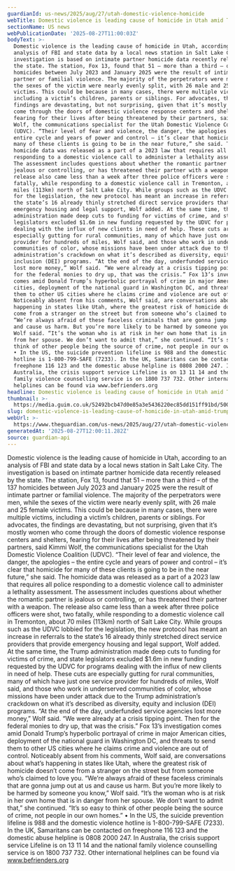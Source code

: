 ```yaml
---
guardianId: us-news/2025/aug/27/utah-domestic-violence-homicide
webTitle: Domestic violence is leading cause of homicide in Utah amid Trump cuts
sectionName: US news
webPublicationDate: '2025-08-27T11:00:03Z'
bodyText: >-
  Domestic violence is the leading cause of homicide in Utah, according to an
  analysis of FBI and state data by a local news station in Salt Lake City. The
  investigation is based on intimate partner homicide data recently released by
  the state. The station, Fox 13, found that 51 – more than a third – of the 137
  homicides between July 2023 and January 2025 were the result of intimate
  partner or familial violence. The majority of the perpetrators were men, while
  the sexes of the victim were nearly evenly split, with 26 male and 25 female
  victims. This could be because in many cases, there were multiple victims,
  including a victim’s children, parents or siblings. For advocates, the
  findings are devastating, but not surprising, given that it’s mostly women who
  come through the doors of domestic violence response centers and shelters,
  fearing for their lives after being threatened by their partners, said Kimmi
  Wolf, the communications specialist for the Utah Domestic Violence Coalition
  (UDVC). “Their level of fear and violence, the danger, the apologies – the
  entire cycle and years of power and control – it’s clear that homicide for
  many of these clients is going to be in the near future,” she said. The
  homicide data was released as a part of a 2023 law that requires all police
  responding to a domestic violence call to administer a lethality assessment.
  The assessment includes questions about whether the romantic partner is
  jealous or controlling, or has threatened their partner with a weapon. The
  release also came less than a week after three police officers were shot, two
  fatally, while responding to a domestic violence call in Tremonton, about 70
  miles (113km) north of Salt Lake City. While groups such as the UDVC lobbied
  for the legislation, the new protocol has meant an increase in referrals to
  the state’s 16 already thinly stretched direct service providers that provide
  emergency housing and legal support, Wolf added. At the same time, the Trump
  administration made deep cuts to funding for victims of crime, and state
  legislators excluded $1.6m in new funding requested by the UDVC for programs
  dealing with the influx of new clients in need of help. These cuts are
  especially gutting for rural communities, many of which have just one service
  provider for hundreds of miles, Wolf said, and those who work in underserved
  communities of color, whose missions have been under attack due to the Trump
  administration’s crackdown on what it’s described as diversity, equity and
  inclusion (DEI) programs. “At the end of the day, underfunded service agencies
  lost more money,” Wolf said. “We were already at a crisis tipping point. Then
  for the federal monies to dry up, that was the crisis.” Fox 13’s investigation
  comes amid Donald Trump’s hyperbolic portrayal of crime in major American
  cities, deployment of the national guard in Washington DC, and threats to send
  them to other US cities where he claims crime and violence are out of control.
  Noticeably absent from his comments, Wolf said, are conversations about what’s
  happening in states like Utah, where the greatest risk of homicide doesn’t
  come from a stranger on the street but from someone who’s claimed to love you.
  “We’re always afraid of these faceless criminals that are gonna jump out at us
  and cause us harm. But you’re more likely to be harmed by someone you know,”
  Wolf said. “It’s the woman who is at risk in her own home that is in danger
  from her spouse. We don’t want to admit that,” she continued. “It’s so easy to
  think of other people being the source of crime, not people in our own homes.”
  • In the US, the suicide prevention lifeline is 988 and the domestic violence
  hotline is 1-800-799-SAFE (7233). In the UK, Samaritans can be contacted on
  freephone 116 123 and the domestic abuse helpline is 0808 2000 247. In
  Australia, the crisis support service Lifeline is on 13 11 14 and the national
  family violence counselling service is on 1800 737 732. Other international
  helplines can be found via www.befrienders.org
headline: Domestic violence is leading cause of homicide in Utah amid Trump cuts
thumbnail: >-
  https://media.guim.co.uk/52492bcb47d0e85a3e5436220ec85dd151ff91bd/500_0_5000_4000/500.jpg
slug: domestic-violence-is-leading-cause-of-homicide-in-utah-amid-trump-cuts
webUrl: >-
  https://www.theguardian.com/us-news/2025/aug/27/utah-domestic-violence-homicide
generatedAt: '2025-08-27T12:00:11.282Z'
source: guardian-api
---
```

Domestic violence is the leading cause of homicide in Utah, according to an analysis of FBI and state data by a local news station in Salt Lake City. The investigation is based on intimate partner homicide data recently released by the state. The station, Fox 13, found that 51 – more than a third – of the 137 homicides between July 2023 and January 2025 were the result of intimate partner or familial violence. The majority of the perpetrators were men, while the sexes of the victim were nearly evenly split, with 26 male and 25 female victims. This could be because in many cases, there were multiple victims, including a victim’s children, parents or siblings. For advocates, the findings are devastating, but not surprising, given that it’s mostly women who come through the doors of domestic violence response centers and shelters, fearing for their lives after being threatened by their partners, said Kimmi Wolf, the communications specialist for the Utah Domestic Violence Coalition (UDVC). “Their level of fear and violence, the danger, the apologies – the entire cycle and years of power and control – it’s clear that homicide for many of these clients is going to be in the near future,” she said. The homicide data was released as a part of a 2023 law that requires all police responding to a domestic violence call to administer a lethality assessment. The assessment includes questions about whether the romantic partner is jealous or controlling, or has threatened their partner with a weapon. The release also came less than a week after three police officers were shot, two fatally, while responding to a domestic violence call in Tremonton, about 70 miles (113km) north of Salt Lake City. While groups such as the UDVC lobbied for the legislation, the new protocol has meant an increase in referrals to the state’s 16 already thinly stretched direct service providers that provide emergency housing and legal support, Wolf added. At the same time, the Trump administration made deep cuts to funding for victims of crime, and state legislators excluded $1.6m in new funding requested by the UDVC for programs dealing with the influx of new clients in need of help. These cuts are especially gutting for rural communities, many of which have just one service provider for hundreds of miles, Wolf said, and those who work in underserved communities of color, whose missions have been under attack due to the Trump administration’s crackdown on what it’s described as diversity, equity and inclusion (DEI) programs. “At the end of the day, underfunded service agencies lost more money,” Wolf said. “We were already at a crisis tipping point. Then for the federal monies to dry up, that was the crisis.” Fox 13’s investigation comes amid Donald Trump’s hyperbolic portrayal of crime in major American cities, deployment of the national guard in Washington DC, and threats to send them to other US cities where he claims crime and violence are out of control. Noticeably absent from his comments, Wolf said, are conversations about what’s happening in states like Utah, where the greatest risk of homicide doesn’t come from a stranger on the street but from someone who’s claimed to love you. “We’re always afraid of these faceless criminals that are gonna jump out at us and cause us harm. But you’re more likely to be harmed by someone you know,” Wolf said. “It’s the woman who is at risk in her own home that is in danger from her spouse. We don’t want to admit that,” she continued. “It’s so easy to think of other people being the source of crime, not people in our own homes.” • In the US, the suicide prevention lifeline is 988 and the domestic violence hotline is 1-800-799-SAFE (7233). In the UK, Samaritans can be contacted on freephone 116 123 and the domestic abuse helpline is 0808 2000 247. In Australia, the crisis support service Lifeline is on 13 11 14 and the national family violence counselling service is on 1800 737 732. Other international helplines can be found via www.befrienders.org
